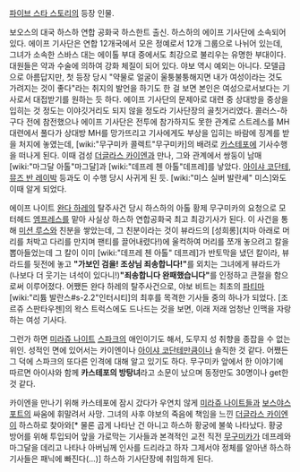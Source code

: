[[파이브 스타 스토리]]의 등장 인물.

보오스의 대국 하스하 연합 공화국 하스한트 출신. 하스하의 에이프 기사단에 소속되어 있다. 에이프 기사단은 연합 12개국에서 모은 정예로서 12개 그룹으로 나뉘어 있는데, 그녀가 소속한 스바스 대는 에이톨 부대 중에서도 최강으로 불리우는 유명한 부대이다. 대원들은 약과 수술에 의하여 강화 체질이 되어 있다. 야보 역시 예외는 아니다. 모델급으로 아름답지만, 첫 등장 당시 "약물로 얼굴이 울퉁불퉁해지면 내가 여성이라는 것도 가려지는 것이 좋다"라는 취지의 발언을 하기도 한 걸 보면 본인은 여성으로서보다는 기사로서 대접받기를 원하는 듯 하다.
에이프 기사단의 문제아로 대련 중 상대방을 중상을 입히는 것 정도는 이야깃거리도 되지 않을 정도라 기사단장의 골칫거리였다. 콜러스-하구다 전에 참전했으나 에이프 기사단은 전투에 참가하지도 못한 관계로 스트레스를 MH 대련에서 풀다가 상대방 MH를 망가뜨리고 기사에게도 부상을 입히는 바람에 징계를 받을 처지에 놓였는데, [wiki:"무구미카 콜렉트"무구미카]의 배려로 [[카스테포]]에 기사수행을 떠나게 된다. 이때 검성 [[더글라스 카이엔]]과 만나, 그와 관계에서 쌍둥이 남매 [wiki:"마그달 아톨"마그달]과 [wiki:"데프레 첸 아톨"데프레]를 낳았다.
[[아이샤 코단테]], [[뮤즈 반 레이박]] 등과도 이 수행 당시 사귀게 된 듯. [wiki:"미스 실버 발란셰" 미스]와도 이때 알게 되었다.

에이프 나이트 [[완다 하레]]의 탈주사건 당시 하스하의 아톨 황제 무구미카의 요청으로 모터헤드 [[엠프레스]]를 맡아 사실상 하스하 연합공화국 최고 최강기사가 된다. 이 사건을 통해 [[미션 루스]]와 친분을 쌓았는데, 그 친분이라는 것이 뷰라드의 [성희롱](치마 아래로 머리를 처박고 다리를 만지며 팬티를 끌어내렸다!)에 울컥하여 머리를 쪼개 놓으려고 칼을 뽑아들었는데 그 칼이 이미 [wiki:"데프레 첸 아톨" 데프레]가 반토막을 냈던 칼이라, 뷰라드를 뒷전에 놓고 '''"가보인 검을! 조상님 죄송합니다!"'''를 외치는 그녀에게 뷰라드가 (나보다 더 웃기는 녀석이 있다니!)'''"죄송합니다 완패했습니다"'''를 인정하고 큰절을 함으로써 이루어졌다. 어쨌든 완다 하레의 탈주사건으로, 야보 비트는 최초의 [[파티마]] [wiki:"리튬 발란스#s-2.2"인터시티]의 최후를 목격한 기사들 중의 하나가 되었다.
[조르쥬 스판타우젠]의 왁스 트럭스에도 드나드는 것을 보면, 이래 저래 엄청난 인맥을 자랑하는 여성 기사다.

그런가 하면 [[미라쥬 나이트]] [[스파크]]의 애인이기도 해서, 도무지 성 취향을 종잡을 수 없는 위인. 성적인 면에 있어서는 카이엔이나 [[아이샤 코단테]]만큼이나 솔직한 것 같다. 어쨌든 그 덕에 스파크의 또다른 인격에 대해 알고 있기도 하다. 무구미카 앞에서 한 이야기에 따르면 아이샤와 함께 '''카스테포의 방탕녀'''라고 소문이 났으며 동정만도 30명이나 get한 것 같다.

카이엔을 만나기 위해 카스테포에 잠시 갔다가 우연치 않게 [[미라쥬 나이트]]들과 [[보스야스포트]]의 싸움에 휘말려서 사망. 그녀의 사후 야보의 죽음에 책임을 느낀 [[더글라스 카이엔]]이 하스하로 찾아와[* 물론 곱게 나타난 건 아니고 하스하 황궁에 불쑥 나타났다. 황궁 방어를 위해 투입되어 앞을 가로막는 기사들과 본격적인 교전 직전 [[무구미카]]가 데프레와 마그달을 데리고 나타나 아버님께 인사를 드리라고 하자 그제서야 정체를 알아낸 하스하 기사들은 패닉에 빠진다(...)] 하스하 기사단장에 취임하게 된다.
